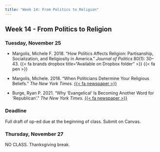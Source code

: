 ```yaml
---
title: "Week 14: From Politics to Religion"
---
```


::: {.content-visible when-format="pdf"}

## Week 14 - From Politics to Religion

:::


[//]: <> (Need to write intro)

### Tuesday, November 25

- Margolis, Michele F. 2018. "How Politics Affects Religion: Partisanship, Socialization, and Religiosity in America." *Journal of Politics* 80(1): 30–43. {{< fa brands dropbox title="Available on Dropbox folder" >}} {{< fa pen >}}

- Margolis, Michele. 2018. "When Politicians Determine Your Religious Beliefs." *The New York Times.* [{{< fa newspaper >}}](https://www.nytimes.com/2018/07/11/opinion/religion-republican-democrat.html)


- Burge, Ryan P. 2021. "Why 'Evangelical' Is Becoming Another Word for 'Republican'." *The New York Times.* [{{< fa newspaper >}}](https://www.nytimes.com/2021/10/26/opinion/evangelical-republican.html)



:::{.callout-important}

### Deadline

Full draft of op-ed due at the beginning of class. Submit on Canvas.

:::



### Thursday, November 27

NO CLASS. Thanksgiving break.



